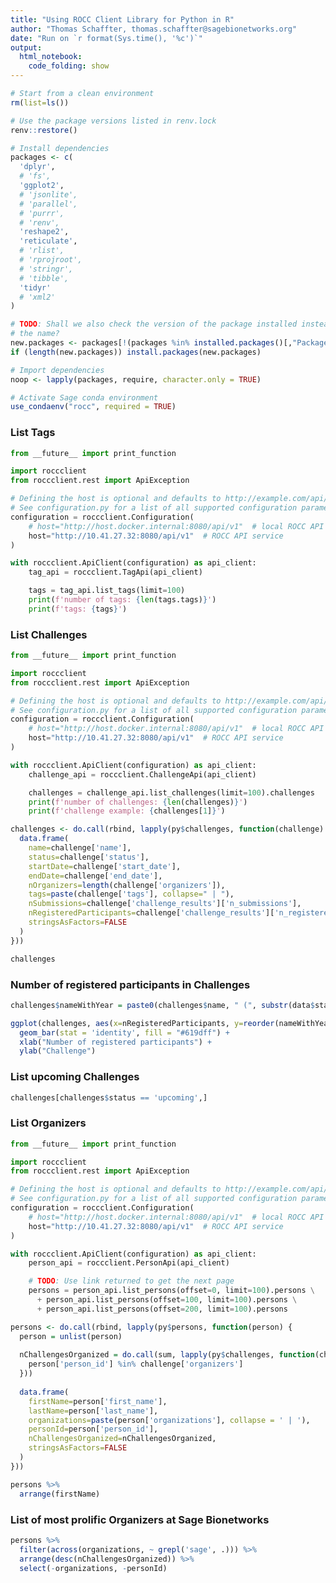 ```yaml
---
title: "Using ROCC Client Library for Python in R"
author: "Thomas Schaffter, thomas.schaffter@sagebionetworks.org"
date: "Run on `r format(Sys.time(), '%c')`"
output:
  html_notebook:
    code_folding: show
---
```


```r
# Start from a clean environment
rm(list=ls())
```


```r
# Use the package versions listed in renv.lock
renv::restore()

# Install dependencies
packages <- c(
  'dplyr',
  # 'fs',
  'ggplot2',
  # 'jsonlite',
  # 'parallel',
  # 'purrr',
  # 'renv',
  'reshape2',
  'reticulate',
  # 'rlist',
  # 'rprojroot',
  # 'stringr',
  # 'tibble',
  'tidyr'
  # 'xml2'
)

# TODO: Shall we also check the version of the package installed instead of just
# the name?
new.packages <- packages[!(packages %in% installed.packages()[,"Package"])]
if (length(new.packages)) install.packages(new.packages)

# Import dependencies
noop <- lapply(packages, require, character.only = TRUE)
```

```r
# Activate Sage conda environment
use_condaenv("rocc", required = TRUE)
```

### List Tags

```python
from __future__ import print_function

import roccclient
from roccclient.rest import ApiException

# Defining the host is optional and defaults to http://example.com/api/v1
# See configuration.py for a list of all supported configuration parameters.
configuration = roccclient.Configuration(
    # host="http://host.docker.internal:8080/api/v1"  # local ROCC API service
    host="http://10.41.27.32:8080/api/v1"  # ROCC API service
)

with roccclient.ApiClient(configuration) as api_client:
    tag_api = roccclient.TagApi(api_client)

    tags = tag_api.list_tags(limit=100)
    print(f'number of tags: {len(tags.tags)}')
    print(f'tags: {tags}')
```

### List Challenges

```python
from __future__ import print_function

import roccclient
from roccclient.rest import ApiException

# Defining the host is optional and defaults to http://example.com/api/v1
# See configuration.py for a list of all supported configuration parameters.
configuration = roccclient.Configuration(
    # host="http://host.docker.internal:8080/api/v1"  # local ROCC API service
    host="http://10.41.27.32:8080/api/v1"  # ROCC API service
)

with roccclient.ApiClient(configuration) as api_client:
    challenge_api = roccclient.ChallengeApi(api_client)

    challenges = challenge_api.list_challenges(limit=100).challenges
    print(f'number of challenges: {len(challenges)}')
    print(f'challenge example: {challenges[1]}')
```
```r
challenges <- do.call(rbind, lapply(py$challenges, function(challenge) {
  data.frame(
    name=challenge['name'],
    status=challenge['status'],
    startDate=challenge['start_date'],
    endDate=challenge['end_date'],
    nOrganizers=length(challenge['organizers']),
    tags=paste(challenge['tags'], collapse=" | "),
    nSubmissions=challenge['challenge_results']['n_submissions'],
    nRegisteredParticipants=challenge['challenge_results']['n_registered_participants'],
    stringsAsFactors=FALSE
  )
}))

challenges
```

### Number of registered participants in Challenges

```r
challenges$nameWithYear = paste0(challenges$name, " (", substr(data$startDate, 1, 4), ")")

ggplot(challenges, aes(x=nRegisteredParticipants, y=reorder(nameWithYear, startDate))) +
  geom_bar(stat = 'identity', fill = "#619dff") +
  xlab("Number of registered participants") +
  ylab("Challenge")
```

### List upcoming Challenges

```r
challenges[challenges$status == 'upcoming',]
```

### List Organizers

```python
from __future__ import print_function

import roccclient
from roccclient.rest import ApiException

# Defining the host is optional and defaults to http://example.com/api/v1
# See configuration.py for a list of all supported configuration parameters.
configuration = roccclient.Configuration(
    # host="http://host.docker.internal:8080/api/v1"  # local ROCC API service
    host="http://10.41.27.32:8080/api/v1"  # ROCC API service
)

with roccclient.ApiClient(configuration) as api_client:
    person_api = roccclient.PersonApi(api_client)

    # TODO: Use link returned to get the next page
    persons = person_api.list_persons(offset=0, limit=100).persons \
      + person_api.list_persons(offset=100, limit=100).persons \
      + person_api.list_persons(offset=200, limit=100).persons
```

```r
persons <- do.call(rbind, lapply(py$persons, function(person) {
  person = unlist(person)
  
  nChallengesOrganized = do.call(sum, lapply(py$challenges, function(challenge) {
    person['person_id'] %in% challenge['organizers']
  }))
  
  data.frame(
    firstName=person['first_name'],
    lastName=person['last_name'],
    organizations=paste(person['organizations'], collapse = ' | '),
    personId=person['person_id'],
    nChallengesOrganized=nChallengesOrganized,
    stringsAsFactors=FALSE
  )
}))

persons %>%
  arrange(firstName)
```

### List of most prolific Organizers at Sage Bionetworks

```r
persons %>%
  filter(across(organizations, ~ grepl('sage', .))) %>%
  arrange(desc(nChallengesOrganized)) %>%
  select(-organizations, -personId)
```

